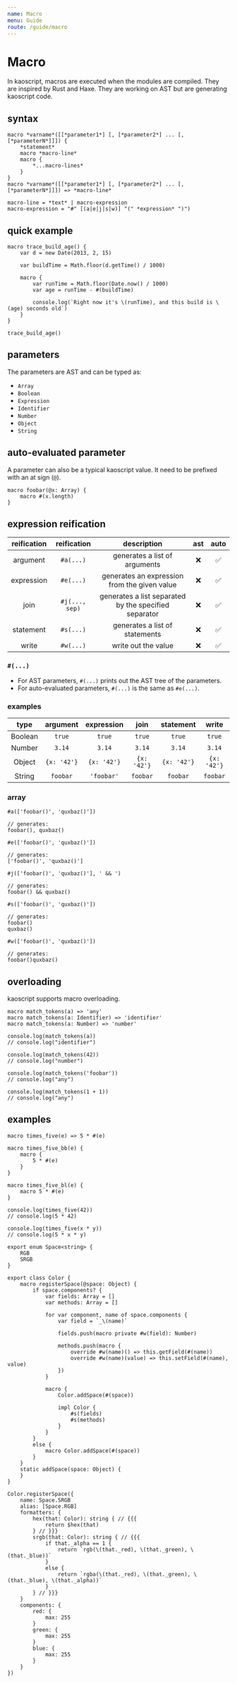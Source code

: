 ```yaml
---
name: Macro
menu: Guide
route: /guide/macro
---
```


# Macro

In kaoscript, macros are executed when the modules are compiled. They are inspired by Rust and Haxe.
They are working on AST but are generating kaoscript code.

## syntax

```syntax
macro *varname*([[*parameter1*] [, [*parameter2*] ... [, [*parameterN*]]]) {
	*statement*
	macro *macro-line*
	macro {
		*...macro-lines*
	}
}
macro *varname*([[*parameter1*] [, [*parameter2*] ... [, [*parameterN*]]]) => *macro-line*

macro-line = *text* | macro-expression
macro-expression = "#" [(a|e|j|s|w)] "(" *expression* ")")
```

## quick example

```kaoscript
macro trace_build_age() {
	var d = new Date(2013, 2, 15)

	var buildTime = Math.floor(d.getTime() / 1000)

	macro {
		var runTime = Math.floor(Date.now() / 1000)
		var age = runTime - #(buildTime)

		console.log(`Right now it's \(runTime), and this build is \(age) seconds old`)
	}
}

trace_build_age()
```

## parameters

The parameters are AST and can be typed as:

- `Array`
- `Boolean`
- `Expression`
- `Identifier`
- `Number`
- `Object`
- `String`

## auto-evaluated parameter

A parameter can also be a typical kaoscript value. It need to be prefixed with an at sign (`@`).

```kaoscript
macro foobar(@x: Array) {
	macro #(x.length)
}
```

## expression reification

| reification |  reification   |                      description                      | ast | auto |
| :---------: | :------------: | :---------------------------------------------------: | :-: | :--: |
|  argument   |   `#a(...)`    |             generates a list of arguments             | ❌  |  ✅  |
| expression  |   `#e(...)`    |     generates an expression from the given value      | ❌  |  ✅  |
|    join     | `#j(..., sep)` | generates a list separated by the specified separator | ❌  |  ✅  |
|  statement  |   `#s(...)`    |            generates a list of statements             | ❌  |  ✅  |
|    write    |   `#w(...)`    |                  write out the value                  | ❌  |  ✅  |

### `#(...)`

- For AST parameters, `#(...)` prints out the AST tree of the parameters.
- For auto-evaluated parameters, `#(...)` is the same as `#e(...)`.

### examples

|  type   |  argument   | expression  |    join     |  statement  |    write    |
| :-----: | :---------: | :---------: | :---------: | :---------: | :---------: |
| Boolean |   `true`    |   `true`    |   `true`    |   `true`    |   `true`    |
| Number  |   `3.14`    |   `3.14`    |   `3.14`    |   `3.14`    |   `3.14`    |
| Object  | `{x: '42'}` | `{x: '42'}` | `{x: '42'}` | `{x: '42'}` | `{x: '42'}` |
| String  |  `foobar`   | `'foobar'`  |  `foobar`   |  `foobar`   |  `foobar`   |

### array

```kaoscript
#a(['foobar()', 'quxbaz()'])

// generates:
foobar(), quxbaz()
```

```kaoscript
#e(['foobar()', 'quxbaz()'])

// generates:
['foobar()', 'quxbaz()']
```

```kaoscript
#j(['foobar()', 'quxbaz()'], ' && ')

// generates:
foobar() && quxbaz()
```

```kaoscript
#s(['foobar()', 'quxbaz()'])

// generates:
foobar()
quxbaz()
```

```kaoscript
#w(['foobar()', 'quxbaz()'])

// generates:
foobar()quxbaz()
```

## overloading

kaoscript supports macro overloading.

```kaoscript
macro match_tokens(a) => 'any'
macro match_tokens(a: Identifier) => 'identifier'
macro match_tokens(a: Number) => 'number'

console.log(match_tokens(a))
// console.log("identifier")

console.log(match_tokens(42))
// console.log("number")

console.log(match_tokens('foobar'))
// console.log("any")

console.log(match_tokens(1 + 1))
// console.log("any")
```

## examples

```kaoscript
macro times_five(e) => 5 * #(e)

macro times_five_bb(e) {
	macro {
		5 * #(e)
	}
}

macro times_five_bl(e) {
	macro 5 * #(e)
}

console.log(times_five(42))
// console.log(5 * 42)

console.log(times_five(x * y))
// console.log(5 * x * y)
```

```kaoscript
export enum Space<string> {
	RGB
	SRGB
}

export class Color {
	macro registerSpace(@space: Object) {
		if space.components? {
			var fields: Array = []
			var methods: Array = []

			for var component, name of space.components {
				var field = `_\(name)`

				fields.push(macro private #w(field): Number)

				methods.push(macro {
					override #w(name)() => this.getField(#(name))
					override #w(name)(value) => this.setField(#(name), value)
				})
			}

			macro {
				Color.addSpace(#(space))

				impl Color {
					#s(fields)
					#s(methods)
				}
			}
		}
		else {
			macro Color.addSpace(#(space))
		}
	}
	static addSpace(space: Object) {
	}
}

Color.registerSpace({
	name: Space.SRGB
	alias: [Space.RGB]
	formatters: {
		hex(that: Color): string { // {{{
			return $hex(that)
		} // }}}
		srgb(that: Color): string { // {{{
			if that._alpha == 1 {
				return `rgb(\(that._red), \(that._green), \(that._blue))`
			}
			else {
				return `rgba(\(that._red), \(that._green), \(that._blue), \(that._alpha))`
			}
		} // }}}
	}
	components: {
		red: {
			max: 255
		}
		green: {
			max: 255
		}
		blue: {
			max: 255
		}
	}
})
```
